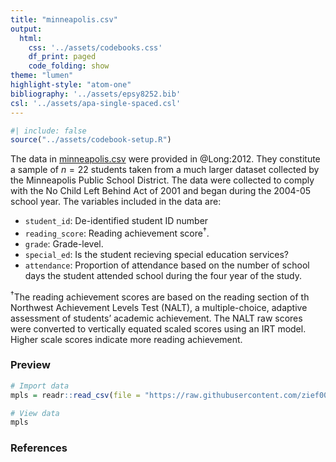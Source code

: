 ```yaml
---
title: "minneapolis.csv"
output: 
  html:
    css: '../assets/codebooks.css'
    df_print: paged
    code_folding: show
theme: "lumen"
highlight-style: "atom-one"
bibliography: '../assets/epsy8252.bib'
csl: '../assets/apa-single-spaced.csl'
---
```



```r
#| include: false
source("../assets/codebook-setup.R")
```

The data in [minneapolis.csv](https://raw.githubusercontent.com/zief0002/benevolent-anteater/main/data/minneapolis.csv) were provided in @Long:2012. They constitute a sample of $n=22$ students taken from a much larger dataset collected by the Minneapolis Public School District. The data were collected to comply with the No Child Left Behind Act of 2001 and began during the 2004-05 school year. The variables included in the data are:

- `student_id`: De-identified student ID number
- `reading_score`: Reading achievement score$^\dagger$. 
- `grade`: Grade-level.
- `special_ed`: Is the student recieving special education services?
- `attendance`: Proportion of attendance based on the number of school days the student attended school during the four year of the study.


$^\dagger$The reading achievement scores are based on the reading section of th Northwest Achievement Levels Test (NALT), a multiple-choice, adaptive assessment of students' academic achievement. The NALT raw scores were converted to vertically equated scaled scores using an IRT model. Higher scale scores indicate more reading achievement.


### Preview

```r
# Import data
mpls = readr::read_csv(file = "https://raw.githubusercontent.com/zief0002/benevolent-anteater/main/data/minneapolis.csv")

# View data
mpls
```


### References





